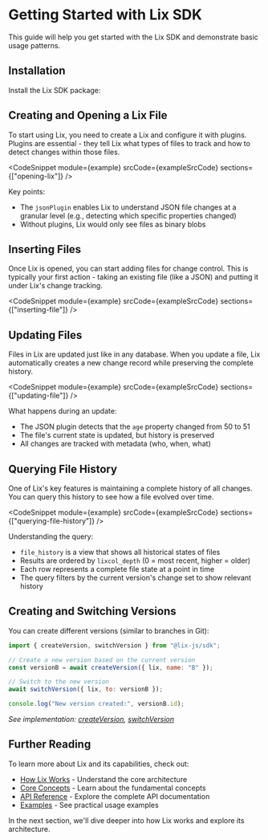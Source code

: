 
# Getting Started with Lix SDK

This guide will help you get started with the Lix SDK and demonstrate basic usage patterns.

## Installation

Install the Lix SDK package:

<PackageManagerTabs command="install @lix-js/sdk @lix-js/plugin-json" />

## Creating and Opening a Lix File

To start using Lix, you need to create a Lix and configure it with plugins. Plugins are essential - they tell Lix what types of files to track and how to detect changes within those files.

<CodeSnippet
  module={example}
  srcCode={exampleSrcCode}
  sections={["opening-lix"]}
/>

Key points: 

- The `jsonPlugin` enables Lix to understand JSON file changes at a granular level (e.g., detecting which specific properties changed)
- Without plugins, Lix would only see files as binary blobs

## Inserting Files

Once Lix is opened, you can start adding files for change control. This is typically your first action - taking an existing file (like a JSON) and putting it under Lix's change tracking.

<CodeSnippet
  module={example}
  srcCode={exampleSrcCode}
  sections={["inserting-file"]}
/>

## Updating Files

Files in Lix are updated just like in any database. When you update a file, Lix automatically creates a new change record while preserving the complete history.

<CodeSnippet
  module={example}
  srcCode={exampleSrcCode}
  sections={["updating-file"]}
/>

What happens during an update:

- The JSON plugin detects that the `age` property changed from 50 to 51
- The file's current state is updated, but history is preserved
- All changes are tracked with metadata (who, when, what)

## Querying File History

One of Lix's key features is maintaining a complete history of all changes. You can query this history to see how a file evolved over time.

<CodeSnippet
  module={example}
  srcCode={exampleSrcCode}
  sections={["querying-file-history"]}
/>

Understanding the query:

- `file_history` is a view that shows all historical states of files
- Results are ordered by `lixcol_depth` (0 = most recent, higher = older)
- Each row represents a complete file state at a point in time
- The query filters by the current version's change set to show relevant history

## Creating and Switching Versions

You can create different versions (similar to branches in Git):

```javascript
import { createVersion, switchVersion } from "@lix-js/sdk";

// Create a new version based on the current version
const versionB = await createVersion({ lix, name: "B" });

// Switch to the new version
await switchVersion({ lix, to: versionB });

console.log("New version created:", versionB.id);
```

*See implementation: [createVersion](https://github.com/opral/monorepo/blob/main/packages/lix-sdk/src/version/create-version.ts), [switchVersion](https://github.com/opral/monorepo/blob/main/packages/lix-sdk/src/version/switch-version.ts)*

## Further Reading

To learn more about Lix and its capabilities, check out:

- [How Lix Works](./how-lix-works) - Understand the core architecture
- [Core Concepts](./concepts/files) - Learn about the fundamental concepts
- [API Reference](/api/) - Explore the complete API documentation
- [Examples](/examples/) - See practical usage examples

In the next section, we'll dive deeper into how Lix works and explore its architecture.